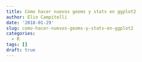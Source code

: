 ```yaml
---
title: Cómo hacer nuevos geoms y stats en ggplot2
author: Elio Campitelli
date: '2018-01-29'
slug: como-hacer-nuevos-geoms-y-stats-en-ggplot2
categories:
  - R
tags: []
draft: true
---
```


